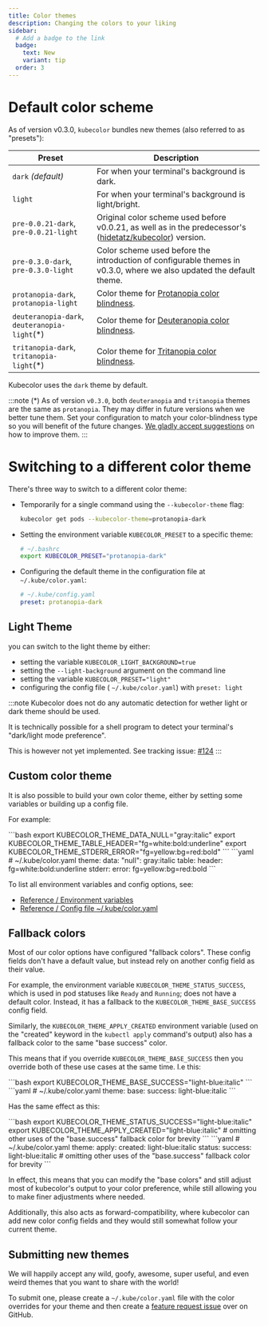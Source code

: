 ```yaml
---
title: Color themes
description: Changing the colors to your liking
sidebar:
  # Add a badge to the link
  badge:
    text: New
    variant: tip
  order: 3
---
```



# Default color scheme

As of version v0.3.0, `kubecolor` bundles new themes (also referred to as "presets"):

| Preset                                      | Description
| ------                                      | -----------
| `dark` *(default)*                          | For when your terminal's background is dark.
| `light`                                     | For when your terminal's background is light/bright.
| `pre-0.0.21-dark`, `pre-0.0.21-light`        | Original color scheme used before v0.0.21, as well as in the predecessor's ([hidetatz/kubecolor](https://github.com/hidetatz/kubecolor)) version.
| `pre-0.3.0-dark`, `pre-0.3.0-light`          | Color scheme used before the introduction of configurable themes in v0.3.0, where we also updated the default theme.
| `protanopia-dark`, `protanopia-light`        | Color theme for [Protanopia color blindness](https://www.color-blindness.com/protanopia-red-green-color-blindness/).
| `deuteranopia-dark`, `deuteranopia-light`(*) | Color theme for [Deuteranopia color blindness](https://www.color-blindness.com/deuteranopia-red-green-color-blindness/).
| `tritanopia-dark`, `tritanopia-light`(*)     | Color theme for [Tritanopia color blindness](https://www.color-blindness.com/tritanopia-blue-yellow-color-blindness/).

Kubecolor uses the `dark` theme by default.

<Tabs>
  <TabItem label="dark">
    <SvgCommandOutput name="kubectl-get-pods.svg" />
  </TabItem>
  <TabItem label="light">
    <SvgCommandOutput name="kubectl-get-pods-light.svg" />
  </TabItem>
  <TabItem label="protanopia-dark">
    <SvgCommandOutput name="kubectl-get-pods-protanopia.svg" />
  </TabItem>
  <TabItem label="deuteranopia-dark">
    <SvgCommandOutput name="kubectl-get-pods-deuteranopia.svg" />
  </TabItem>
  <TabItem label="tritanopia-dark">
    <SvgCommandOutput name="kubectl-get-pods-tritanopia.svg" />
  </TabItem>
</Tabs>

:::note
(*) As of version `v0.3.0`, both `deuteranopia` and `tritanopia` themes are the same as `protanopia`.
They may differ in future versions when we better tune them.
Set your configuration to match your color-blindness type so you will benefit of the future changes.
[We gladly accept suggestions](https://github.com/kubecolor/kubecolor/issues/new) on how to improve them.
:::

# Switching to a different color theme

There's three way to switch to a different color theme:

- Temporarily for a single command using the `--kubecolor-theme` flag:

  ```bash
  kubecolor get pods --kubecolor-theme=protanopia-dark
  ```

- Setting the environment variable `KUBECOLOR_PRESET` to a specific theme:

  ```bash
  # ~/.bashrc
  export KUBECOLOR_PRESET="protanopia-dark"
  ```

- Configuring the default theme in the configuration file at `~/.kube/color.yaml`:

  ```yaml
  # ~/.kube/config.yaml
  preset: protanopia-dark
  ```

## Light Theme

you can switch to the light theme by either:

- setting the variable `KUBECOLOR_LIGHT_BACKGROUND=true`
- setting the `--light-background` argument on the command line
- setting the variable `KUBECOLOR_PRESET="light"`
- configuring the config file ( `~/.kube/color.yaml`) with `preset: light`

<Tabs>
  <TabItem label="Dark" icon="moon">
    <SvgCommandOutput name="kubectl-describe-pod.svg" />
  </TabItem>
  <TabItem label="Light" icon="sun">
    <SvgCommandOutput name="kubectl-describe-pod-light.svg" />
  </TabItem>
</Tabs>

:::note
  Kubecolor does not do any automatic detection for wether light
  or dark theme should be used.

  It is technically possible for a shell program to detect your terminal's
  "dark/light mode preference".

  This is however not yet implemented. See tracking issue: [#124](https://github.com/kubecolor/kubecolor/issues/124)
:::

## Custom color theme

It is also possible to build your own color theme,
either by setting some variables or building up a config file.

For example:

<Tabs syncKey="config">
  <TabItem label="Environment variables">
  ```bash
  export KUBECOLOR_THEME_DATA_NULL="gray:italic"
  export KUBECOLOR_THEME_TABLE_HEADER="fg=white:bold:underline"
  export KUBECOLOR_THEME_STDERR_ERROR="fg=yellow:bg=red:bold"
  ```
  </TabItem>
  <TabItem label="Config file">
  ```yaml
  # ~/.kube/color.yaml
  theme:
    data:
      "null": gray:italic
    table:
      header: fg=white:bold:underline
    stderr:
      error: fg=yellow:bg=red:bold
  ```
  </TabItem>
</Tabs>

To list all environment variables and config options, see:

- [Reference / Environment variables](/reference/environment-variables/)
- [Reference / Config file ~/.kube/color.yaml](/reference/config/)

## Fallback colors

Most of our color options have configured "fallback colors".
These config fields don't have a default value,
but instead rely on another config field as their value.

For example, the environment variable `KUBECOLOR_THEME_STATUS_SUCCESS`,
which is used in pod statuses like `Ready` and `Running`; does not have a default color.
Instead, it has a fallback to the `KUBECOLOR_THEME_BASE_SUCCESS` config field.

Similarly, the `KUBECOLOR_THEME_APPLY_CREATED` environment variable
(used on the "created" keyword in the `kubectl apply` command's output)
also has a fallback color to the same "base success" color.

This means that if you override `KUBECOLOR_THEME_BASE_SUCCESS` then you override
both of these use cases at the same time. I.e this:

<Tabs syncKey="config">
  <TabItem label="Environment variables">
  ```bash
  export KUBECOLOR_THEME_BASE_SUCCESS="light-blue:italic"
  ```
  </TabItem>
  <TabItem label="Config file">
  ```yaml
  # ~/.kube/color.yaml
  theme:
    base:
      success: light-blue:italic
  ```
  </TabItem>
</Tabs>

Has the same effect as this:

<Tabs syncKey="config">
  <TabItem label="Environment variables">
  ```bash
  export KUBECOLOR_THEME_STATUS_SUCCESS="light-blue:italic"
  export KUBECOLOR_THEME_APPLY_CREATED="light-blue:italic"
  # omitting other uses of the "base.success" fallback color for brevity
  ```
  </TabItem>
  <TabItem label="Config file">
  ```yaml
  # ~/.kube/color.yaml
  theme:
    apply:
      created: light-blue:italic
    status:
      success: light-blue:italic
    # omitting other uses of the "base.success" fallback color for brevity
  ```
  </TabItem>
</Tabs>

In effect, this means that you can modify the "base colors" and still adjust most
of kubecolor's output to your color preference,
while still allowing you to make finer adjustments where needed.

Additionally, this also acts as forward-compatibility, where kubecolor can add
new color config fields and they would still somewhat follow your current theme.

## Submitting new themes

We will happily accept any wild, goofy, awesome, super useful, and even weird themes
that you want to share with the world!

To submit one, please create a `~/.kube/color.yaml` file with the color overrides
for your theme and then create a [feature request issue](https://github.com/kubecolor/kubecolor/issues/new?template=feature.yml)
over on GitHub.
